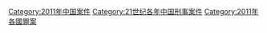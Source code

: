 [[Category:2011年中国案件|Category:2011年中国案件]]
[[Category:21世纪各年中国刑事案件|Category:21世纪各年中国刑事案件]]
[[Category:2011年各國罪案|Category:2011年各國罪案]]